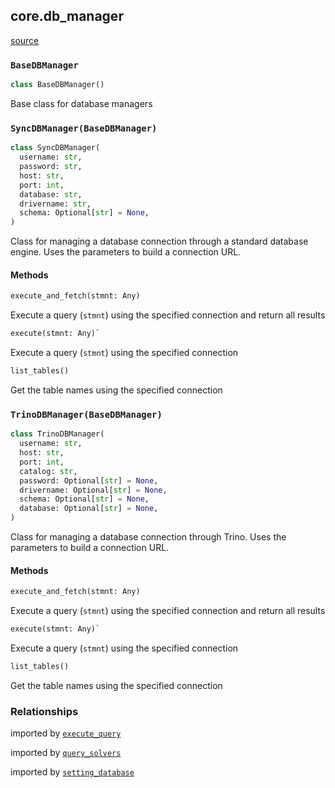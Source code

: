 ## core.db_manager

[source](https://github.com/Health-Informatics-UoN/hutch-cohort-discovery/blob/main/app/bunny/core/db_manager.py)

### `BaseDBManager`

```python
class BaseDBManager()
```

Base class for database managers

### `SyncDBManager(BaseDBManager)`
```python
class SyncDBManager(
  username: str,
  password: str,
  host: str,
  port: int,
  database: str,
  drivername: str,
  schema: Optional[str] = None,
)
```

Class for managing a database connection through a standard database engine.
Uses the parameters to build a connection URL.

#### Methods

```python
execute_and_fetch(stmnt: Any)
```

Execute a query (`stmnt`) using the specified connection and return all results

```python
execute(stmnt: Any)`
```  

Execute a query (`stmnt`) using the specified connection

```python
list_tables()
```

Get the table names using the specified connection

### `TrinoDBManager(BaseDBManager)`
```python
class TrinoDBManager(
  username: str,
  host: str,
  port: int,
  catalog: str,
  password: Optional[str] = None,
  drivername: Optional[str] = None,
  schema: Optional[str] = None,
  database: Optional[str] = None,
)
```

Class for managing a database connection through Trino.
Uses the parameters to build a connection URL.

#### Methods

```python
execute_and_fetch(stmnt: Any)
```

Execute a query (`stmnt`) using the specified connection and return all results

```python
execute(stmnt: Any)`
```  

Execute a query (`stmnt`) using the specified connection

```python
list_tables()
```

Get the table names using the specified connection

### Relationships
imported by [`execute_query`](/bunny/core_api_ref/execute_query)

imported by [`query_solvers`](/bunny/core_api_ref/query_solvers)

imported by [`setting_database`](/bunny/core_api_ref/setting_database)
